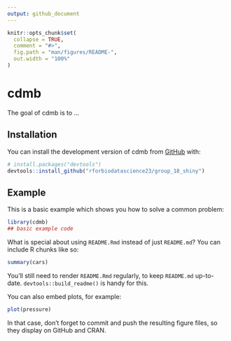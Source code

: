 ```yaml
---
output: github_document
---
```


<!-- README.md is generated from README.Rmd. Please edit that file -->

```r
knitr::opts_chunk$set(
  collapse = TRUE,
  comment = "#>",
  fig.path = "man/figures/README-",
  out.width = "100%"
)
```

# cdmb

<!-- badges: start -->
<!-- badges: end -->

The goal of cdmb is to ...

## Installation

You can install the development version of cdmb from [GitHub](https://github.com/) with:

``` r
# install.packages("devtools")
devtools::install_github("rforbiodatascience23/group_18_shiny")
```

## Example

This is a basic example which shows you how to solve a common problem:

```r
library(cdmb)
## basic example code
```

What is special about using `README.Rmd` instead of just `README.md`? You can include R chunks like so:

```r
summary(cars)
```

You'll still need to render `README.Rmd` regularly, to keep `README.md` up-to-date. `devtools::build_readme()` is handy for this.

You can also embed plots, for example:

```r
plot(pressure)
```

In that case, don't forget to commit and push the resulting figure files, so they display on GitHub and CRAN.
